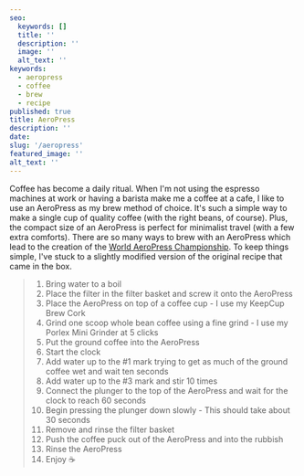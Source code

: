 ```yaml
---
seo:
  keywords: []
  title: ''
  description: ''
  image: ''
  alt_text: ''
keywords:
  - aeropress
  - coffee
  - brew
  - recipe
published: true
title: AeroPress
description: ''
date:
slug: '/aeropress'
featured_image: ''
alt_text: ''
---
```


Coffee has become a daily ritual. When I'm not using the espresso machines at work or having a barista make me a coffee at a cafe, I like to use an AeroPress as my brew method of choice. It's such a simple way to make a single cup of quality coffee (with the right beans, of course). Plus, the compact size of an AeroPress is perfect for minimalist travel (with a few extra comforts). There are so many ways to brew with an AeroPress which lead to the creation of the [World AeroPress Championship](https://www.worldaeropresschampionship.com/). To keep things simple, I've stuck to a slightly modified version of the original recipe that came in the box.

> 1. Bring water to a boil
> 2. Place the filter in the filter basket and screw it onto the AeroPress
> 3. Place the AeroPress on top of a coffee cup - I use my KeepCup Brew Cork
> 4. Grind one scoop whole bean coffee using a fine grind - I use my Porlex Mini Grinder at 5 clicks
> 5. Put the ground coffee into the AeroPress
> 6. Start the clock
> 7. Add water up to the #1 mark trying to get as much of the ground coffee wet and wait ten seconds
> 8. Add water up to the #3 mark and stir 10 times
> 9. Connect the plunger to the top of the AeroPress and wait for the clock to reach 60 seconds
> 10. Begin pressing the plunger down slowly - This should take about 30 seconds
> 11. Remove and rinse the filter basket
> 12. Push the coffee puck out of the AeroPress and into the rubbish
> 13. Rinse the AeroPress
> 14. Enjoy ☕

